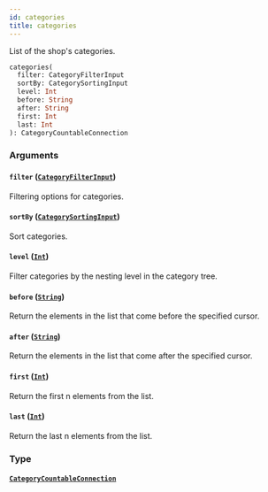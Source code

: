 ```yaml
---
id: categories
title: categories
---
```


List of the shop's categories.

```graphql
categories(
  filter: CategoryFilterInput
  sortBy: CategorySortingInput
  level: Int
  before: String
  after: String
  first: Int
  last: Int
): CategoryCountableConnection
```

### Arguments

#### `filter` ([`CategoryFilterInput`](../../../developer/api-reference/inputs/category-filter-input))

Filtering options for categories.

#### `sortBy` ([`CategorySortingInput`](../../../developer/api-reference/inputs/category-sorting-input))

Sort categories.

#### `level` ([`Int`](../../../developer/api-reference/scalars/int))

Filter categories by the nesting level in the category tree.

#### `before` ([`String`](../../../developer/api-reference/scalars/string))

Return the elements in the list that come before the specified cursor.

#### `after` ([`String`](../../../developer/api-reference/scalars/string))

Return the elements in the list that come after the specified cursor.

#### `first` ([`Int`](../../../developer/api-reference/scalars/int))

Return the first n elements from the list.

#### `last` ([`Int`](../../../developer/api-reference/scalars/int))

Return the last n elements from the list.

### Type

#### [`CategoryCountableConnection`](../../../developer/api-reference/objects/category-countable-connection)
